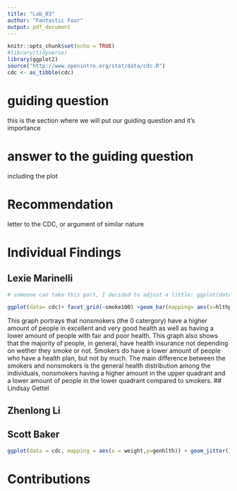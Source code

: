 ```yaml
---
title: "Lab_03"
author: "Fantastic Four"
output: pdf_document
---
```


```r
knitr::opts_chunk$set(echo = TRUE)
#library(tidyverse)
library(ggplot2)
source("http://www.openintro.org/stat/data/cdc.R")
cdc <- as_tibble(cdc)
```

# guiding question
this is the section where we will put our guiding question and it's importance

# answer to the guiding question
including the plot

# Recommendation
letter to the CDC, or argument of similar nature

# Individual Findings


## Lexie Marinelli
```r
# someone can take this part, I decided to adjust a little: ggplot(data= cdc, mapping =aes(x=age, y=hlthplan)) +geom_smooth()+ facet_wrap(~smoke100)

ggplot(data= cdc)+ facet_grid(~smoke100) +geom_bar(mapping= aes(x=hlthplan, fill= genhlth), position= "dodge") +theme(aspect.ratio=1) + ggtitle(label = "Smokers' health and health plan compared to nonsmokers ", subtitle = "Created by Lexie") +xlab(label= "Health Plan") +ylab(label= "Amount of people (out of 20,000)")
```
  This graph portrays that nonsmokers (the 0 catergory) have a higher amount of people in excellent and very good health as well as having a lower amount of people with fair and poor health. This graph also shows that the majority of people, in general, have health insurance not depending on wether they smoke or not. Smokers do have a lower amount of people who have a health plan, but not by much. The main difference between the smokers and nonsmokers is the general health distribution among the individuals, nonsmokers having a higher amount in the upper quadrant and a lower amount of people in the lower quadrant compared to smokers. 
## Lindsay Gettel

## Zhenlong Li

## Scott Baker
```r
ggplot(data = cdc, mapping = aes(x = weight,y=genhlth)) + geom_jitter()

```

# Contributions